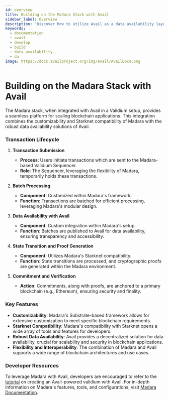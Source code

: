 ```yaml
---
id: overview
title: Building on the Madara Stack with Avail
sidebar_label: Overview
description: 'Discover how to utilize Avail as a data availability layer.'
keywords:
  - documentation
  - avail
  - develop
  - build
  - data availability
  - da
image: https://docs.availproject.org/img/avail/AvailDocs.png
---
```


# Building on the Madara Stack with Avail

The Madara stack, when integrated with Avail in a Validium setup, provides a seamless platform for scaling blockchain applications. This integration combines the customizability and Starknet compatibility of Madara with the robust data availability solutions of Avail.

### Transaction Lifecycle

1. **Transaction Submission**

   - **Process**: Users initiate transactions which are sent to the Madara-based Validium Sequencer.
   - **Role**: The Sequencer, leveraging the flexibility of Madara, temporarily holds these transactions.

2. **Batch Processing**

   - **Component**: Customized within Madara's framework.
   - **Function**: Transactions are batched for efficient processing, leveraging Madara's modular design.

3. **Data Availability with Avail**

   - **Component**: Custom integration within Madara's setup.
   - **Function**: Batches are published to Avail for data availability, ensuring transparency and accessibility.

4. **State Transition and Proof Generation**

   - **Component**: Utilizes Madara's Starknet compatibility.
   - **Function**: State transitions are processed, and cryptographic proofs are generated within the Madara environment.

5. **Commitment and Verification**
   - **Action**: Commitments, along with proofs, are anchored to a primary blockchain (e.g., Ethereum), ensuring security and finality.

### Key Features

- **Customizability**: Madara's Substrate-based framework allows for extensive customization to meet specific blockchain requirements.
- **Starknet Compatibility**: Madara's compatibility with Starknet opens a wide array of tools and features for developers.
- **Robust Data Availability**: Avail provides a decentralized solution for data availability, crucial for scalability and security in blockchain applications.
- **Flexibility and Interoperability**: The combination of Madara and Avail supports a wide range of blockchain architectures and use cases.

### Developer Resources

To leverage Madara with Avail, developers are encouraged to refer to the [<ins>tutorial</ins>](/docs/build-with-avail/Validium/madara/madara.mdx) on creating an Avail-powered validium with Avail. For in-depth information on Madara's features, tools, and configurations, visit [<ins>Madara Documentation</ins>](https://docs.madara.zone/).
